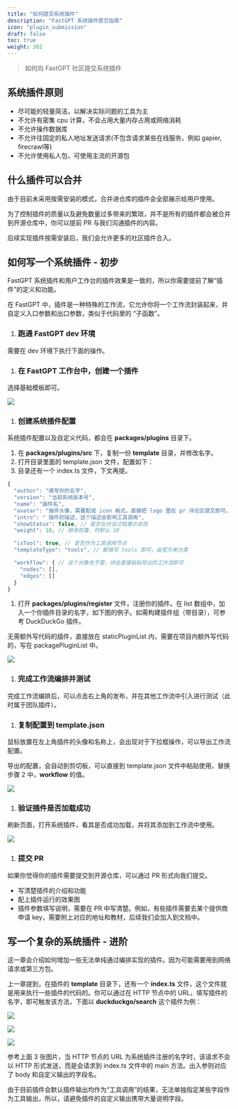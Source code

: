 ```yaml
---
title: "如何提交系统插件"
description: "FastGPT 系统插件提交指南"
icon: "plugin_submission"
draft: false
toc: true
weight: 302
---
```


> 如何向 FastGPT 社区提交系统插件

## 系统插件原则

- 尽可能的轻量简洁，以解决实际问题的工具为主
- 不允许有密集 cpu 计算，不会占用大量内存占用或网络消耗
- 不允许操作数据库
- 不允许往固定的私人地址发送请求(不包含请求某些在线服务，例如 gapier, firecrawl等)
- 不允许使用私人包，可使用主流的开源包

## 什么插件可以合并

由于目前未采用按需安装的模式，合并进仓库的插件会全部展示给用户使用。

为了控制插件的质量以及避免数量过多带来的繁琐，并不是所有的插件都会被合并到开源仓库中，你可以提前 PR 与我们沟通插件的内容。

后续实现插件按需安装后，我们会允许更多的社区插件合入。

## 如何写一个系统插件 - 初步

FastGPT 系统插件和用户工作台的插件效果是一致的，所以你需要提前了解“插件”的定义和功能。

在 FastGPT 中，插件是一种特殊的工作流，它允许你将一个工作流封装起来，并自定义入口参数和出口参数，类似于代码里的 “子函数”。

1. ### 跑通 FastGPT dev 环境

需要在 dev 环境下执行下面的操作。

1. ### 在 FastGPT 工作台中，创建一个插件

选择基础模板即可。

![](/imgs/plugin_submission1.png)

1. ### 创建系统插件配置

系统插件配置以及自定义代码，都会在 **packages/plugins** 目录下。

1. 在 **packages/plugins/src** 下，复制一份 **template** 目录，并修改名字。
2. 打开目录里面的 template.json 文件，配置如下：
3. 目录还有一个 index.ts 文件，下文再提。

```typescript
{
  "author": "填写你的名字", 
  "version": "当前系统版本号",
  "name": "插件名",
  "avatar": "插件头像，需要配成 icon 格式。直接把 logo 图在 pr 评论区提交即可，我们会帮你加入。",
  "intro": " 插件的描述，这个描述会影响工具调用",
  "showStatus": false, // 是否在对话过程展示状态
  "weight": 10, // 排序权重，均默认 10

  "isTool": true, // 是否作为工具调用节点
  "templateType": "tools", // 都填写 tools 即可，由官方来分类

  "workflow": { // 这个对象先不管，待会直接粘贴导出的工作流即可
    "nodes": [],
    "edges": []
  }
}
```

1. 打开 **packages/plugins/register** 文件，注册你的插件。在 list 数组中，加入一个你插件目录的名字，如下图的例子。如需构建插件组（带目录），可参考 DuckDuckGo 插件。

无需额外写代码的插件，直接放在 staticPluginList 内，需要在项目内额外写代码的，写在 packagePluginList 中。

![](/imgs/plugin_submission2.png)

1. ### 完成工作流编排并测试

完成工作流编排后，可以点击右上角的发布，并在其他工作流中引入进行测试（此时属于团队插件）。

1. ### 复制配置到 template.json

鼠标放置在左上角插件的头像和名称上，会出现对于下拉框操作，可以导出工作流配置。

导出的配置，会自动到剪切板，可以直接到 template.json 文件中粘贴使用，替换步骤 2 中，**workflow** 的值。

![](/imgs/plugin_submission3.png)

1. ### 验证插件是否加载成功

刷新页面，打开系统插件，看其是否成功加载，并将其添加到工作流中使用。

![](/imgs/plugin_submission4.png)

1. ### 提交 PR

如果你觉得你的插件需要提交到开源仓库，可以通过 PR 形式向我们提交。

- 写清楚插件的介绍和功能
- 配上插件运行的效果图
- 插件参数填写说明，需要在 PR 中写清楚。例如，有些插件需要去某个提供商申请 key，需要附上对应的地址和教材，后续我们会加入到文档中。

## 写一个复杂的系统插件 - 进阶

这一章会介绍如何增加一些无法单纯通过编排实现的插件。因为可能需要用到网络请求或第三方包。

上一章提到，在插件的 **template** 目录下，还有一个 **index.ts** 文件，这个文件就是用来执行一些插件的代码的。你可以通过在 HTTP 节点中的 URL，填写插件的名字，即可触发该方法，下面以 **duckduckgo/search** 这个插件为例：

![](/imgs/plugin_submission5.png)

![](/imgs/plugin_submission6.png)

![](/imgs/plugin_submission7.png)

参考上面 3 张图片，当 HTTP 节点的 URL 为系统插件注册的名字时，该请求不会以 HTTP 形式发送，而是会请求到 index.ts 文件中的 main 方法。出入参则对应了 body 和自定义输出的字段名。

由于目前插件会默认插件输出均作为“工具调用”的结果，无法单独指定某些字段作为工具输出，所以，请避免插件的自定义输出携带大量说明字段。